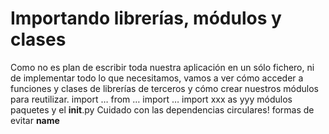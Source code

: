 # Importando librerías, módulos y clases
Como no es plan de escribir toda nuestra aplicación en un sólo fichero, ni de implementar todo lo que necesitamos, vamos a ver cómo acceder a funciones y clases de librerías de terceros y cómo crear nuestros módulos para reutilizar.
import ...
from ... import ...
import xxx as yyy
módulos
paquetes y el __init__.py
Cuidado con las dependencias circulares! formas de evitar
__name__